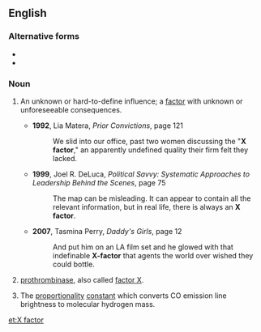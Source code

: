 {{also|x factor|X-factor|x-factor}}
{{wikipedia}}
==English==

===Alternative forms===
* {{l|en|x-factor}}
* {{l|en|x factor}}

===Noun===
{{en-noun}}

# {{label|en|idiomatic}} An unknown or hard-to-define influence; a [[factor]] with unknown or unforeseeable consequences.
#* '''1992''', Lia Matera, ''Prior Convictions'', page 121
#*: We slid into our office, past two women discussing the "'''X factor'''," an apparently undefined quality their firm felt they lacked.
#* '''1999''', Joel R. DeLuca, ''Political Savvy: Systematic Approaches to Leadership Behind the Scenes'', page 75
#*: The map can be misleading. It can appear to contain all the relevant information, but in real life, there is always an '''X factor'''.
#* '''2007''', Tasmina Perry, ''Daddy's Girls'', page 12
#*: And put him on an LA film set and he glowed with that indefinable '''X-factor''' that agents the world over wished they could bottle.
# [[prothrombinase]], also called [[factor X]].
# {{lb|en|astrophysics}} The [[proportionality]] [[constant]] which converts CO emission line brightness to molecular hydrogen mass.

[[et:X factor]]